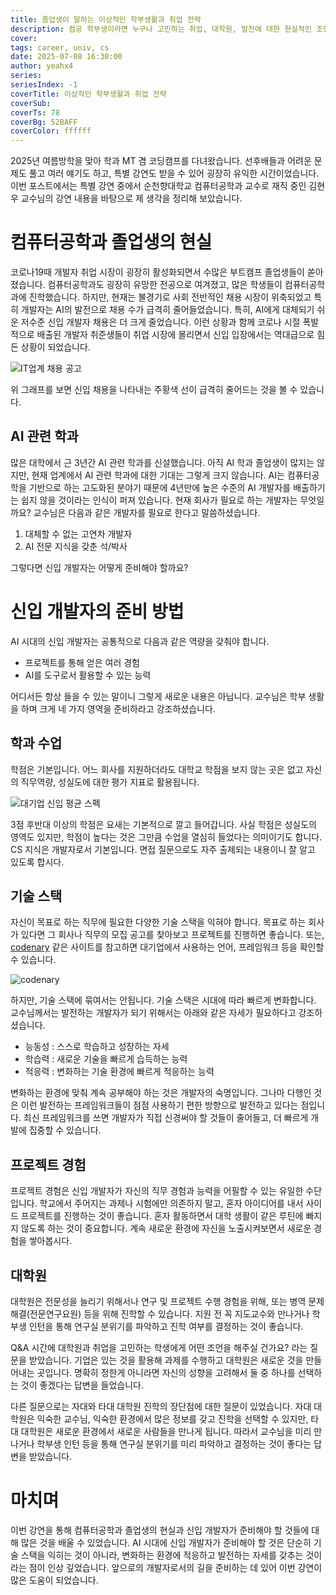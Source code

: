 ```yaml
---
title: 졸업생이 말하는 이상적인 학부생활과 취업 전략
description: 컴공 학부생이라면 누구나 고민하는 취업, 대학원, 발전에 대한 현실적인 조언
cover:
tags: career, univ, cs
date: 2025-07-08 16:30:00
author: yeahx4
series: 
seriesIndex: -1
coverTitle: 이상적인 학부생활과 취업 전략
coverSub: 
coverTs: 78
coverBg: 52BAFF
coverColor: ffffff
---
```


2025년 여름방학을 맞아 학과 MT 겸 코딩캠프를 다녀왔습니다. 선후배들과 어려운 문제도 풀고
여러 얘기도 하고, 특별 강연도 받을 수 있어 굉장히 유익한 시간이었습니다.
이번 포스트에서는 특별 강연 중에서 순천향대학교 컴퓨터공학과 교수로 재직 중인
김현우 교수님의 강연 내용을 바탕으로 제 생각을 정리해 보았습니다.

# 컴퓨터공학과 졸업생의 현실

코로나19때 개발자 취업 시장이 굉장히 활성화되면서 수많은 부트캠프 졸업생들이 쏟아졌습니다.
컴퓨터공학과도 굉장히 유망한 전공으로 여겨졌고, 많은 학생들이 컴퓨터공학과에 진학했습니다.
하지만, 현재는 불경기로 사회 전반적인 채용 시장이 위축되었고 특히 개발자는
AI의 발전으로 채용 수가 급격히 줄어들었습니다. 특히, AI에게 대체되기 쉬운 저수준
신입 개발자 채용은 더 크게 줄었습니다. 이런 상황과 함께 코로나 시절 폭발적으로
배출된 개발자 취준생들이 취업 시장에 몰리면서 신입 입장에서는 역대급으로 힘든 상황이
되었습니다.

![IT업계 채용 공고](/img/special-lecture/ideal-univ/recruit-flow.png)

위 그래프를 보면 신입 채용을 나타내는 주황색 선이 급격히 줄어드는 것을 볼 수 있습니다.

## AI 관련 학과

많은 대학에서 근 3년간 AI 관련 학과를 신설했습니다. 아직 AI 학과 졸업생이 많지는 않지만,
현재 업계에서 AI 관련 학과에 대한 기대는 그렇게 크지 않습니다. AI는 컴퓨터공학을
기반으로 하는 고도화된 분야기 때문에 4년만에 높은 수준의 AI 개발자를 배출하기는
쉽지 않을 것이라는 인식이 퍼져 있습니다. 현재 회사가 필요로 하는 개발자는 무엇일까요?
교수님은 다음과 같은 개발자를 필요로 한다고 말씀하셨습니다.

1. 대체할 수 없는 고연차 개발자
2. AI 전문 지식을 갖춘 석/박사

그렇다면 신입 개발자는 어떻게 준비해야 할까요?

# 신입 개발자의 준비 방법

AI 시대의 신입 개발자는 공통적으로 다음과 같은 역량을 갖춰야 합니다.

- 프로젝트를 통해 얻은 여러 경험
- AI를 도구로서 활용할 수 있는 능력

어디서든 항상 들을 수 있는 말이니 그렇게 새로운 내용은 아닙니다.
교수님은 학부 생활을 하며 크게 네 가지 영역을 준비하라고 강조하셨습니다.

## 학과 수업

학점은 기본입니다. 어느 회사를 지원하더라도 대학교 학점을 보지 않는 곳은
없고 자신의 직무역량, 성실도에 대한 평가 지표로 활용됩니다.

![대기업 신입 평균 스펙](/img/special-lecture/ideal-univ/fresh-spec.png)

3점 후반대 이상의 학점은 요새는 기본적으로 깔고 들어갑니다. 사실 학점은 성실도의 영역도
있지만, 학점이 높다는 것은 그만큼 수업을 열심히 들었다는 의미이기도 합니다.
CS 지식은 개발자로서 기본입니다. 면접 질문으로도 자주 출제되는 내용이니 잘
알고 있도록 합시다.

## 기술 스택

자신이 목표로 하는 직무에 필요한 다양한 기술 스택을 익혀야 합니다.
목표로 하는 회사가 있다면 그 회사나 직무의 모집 공고를 찾아보고 프로젝트를 진행하면
좋습니다. 또는, [codenary](https://www.codenary.co.kr/company/list) 같은
사이트를 참고하면 대기업에서 사용하는 언어, 프레임워크 등을 확인할 수 있습니다.

![codenary](/img/special-lecture/ideal-univ/codenary.png)

하지만, 기술 스택에 묶여서는 안됩니다. 기술 스택은 시대에 따라 빠르게 변화합니다.
교수님께서는 발전하는 개발자가 되기 위해서는 아래와 같은 자세가 필요하다고 강조하셨습니다.

- 능동성 : 스스로 학습하고 성장하는 자세
- 학습력 : 새로운 기술을 빠르게 습득하는 능력
- 적응력 : 변화하는 기술 환경에 빠르게 적응하는 능력

변화하는 환경에 맞춰 계속 공부해야 하는 것은 개발자의 숙명입니다. 그나마 다행인 것은
이런 발전하는 프레임워크들이 점점 사용하기 편한 방향으로 발전하고 있다는 점입니다.
최신 프레임워크를 쓰면 개발자가 직접 신경써야 할 것들이 줄어들고, 더 빠르게
개발에 집중할 수 있습니다.

## 프로젝트 경험

프로젝트 경험은 신입 개발자가 자신의 직무 경험과 능력을 어필할 수 있는
유일한 수단입니다. 학교에서 주어지는 과제나 시험에만 의존하지 말고, 혼자 아이디어를 내서
사이드 프로젝트를 진행하는 것이 좋습니다. 혼자 활동하면서 대학 생활이 같은
루틴에 빠지지 않도록 하는 것이 중요합니다. 계속 새로운 환경에 자신을 노출시켜보면서
새로운 경험을 쌓아봅시다.

## 대학원

대학원은 전문성을 늘리기 위해서나 연구 및 프로젝트 수행 경험을 위해, 또는
병역 문제 해결(전문연구요원) 등을 위해 진학할 수 있습니다.
지원 전 꼭 지도교수와 만나거나 학부생 인턴을 통해 연구실 분위기를 파악하고
진학 여부를 결정하는 것이 좋습니다.

Q&A 시간에 대학원과 취업을 고민하는 학생에게 어떤 조언을 해주실 건가요? 라는 질문을
받았습니다. 기업은 있는 것을 활용해 과제를 수행하고 대학원은 새로운 것을 만들어내는
곳입니다. 명확히 정한게 아니라면 자신의 성향을 고려해서 둘 중 하나를 선택하는 것이
좋겠다는 답변을 들었습니다.

다른 질문으로는 자대와 타대 대학원 진학의 장단점에 대한 질문이 있었습니다.
자대 대학원은 익숙한 교수님, 익숙한 환경에서 많은 정보를 갖고 진학을 선택할
수 있지만, 타대 대학원은 새로운 환경에서 새로운 사람들을 만나게 됩니다.
따라서 교수님을 미리 만나거나 학부생 인턴 등을 통해 연구실 분위기를 미리 파악하고
결정하는 것이 좋다는 답변을 받았습니다.

# 마치며

이번 강연을 통해 컴퓨터공학과 졸업생의 현실과 신입 개발자가 준비해야 할 것들에 대해
많은 것을 배울 수 있었습니다. AI 시대에 신입 개발자가 준비해야 할
것은 단순히 기술 스택을 익히는 것이 아니라, 변화하는 환경에
적응하고 발전하는 자세를 갖추는 것이라는 점이 인상 깊었습니다.
앞으로의 개발자로서의 길을 준비하는 데 있어 이번 강연이 많은 도움이
되었습니다.